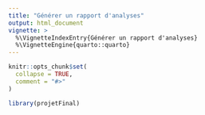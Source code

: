 ```yaml
---
title: "Générer un rapport d'analyses"
output: html_document
vignette: >
  %\VignetteIndexEntry{Générer un rapport d'analyses}
  %\VignetteEngine{quarto::quarto}
---
```


```r
knitr::opts_chunk$set(
  collapse = TRUE,
  comment = "#>"
)
```

```r
library(projetFinal)
```

